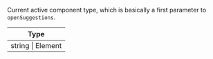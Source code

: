 Current active component type, which is basically a first parameter to `openSuggestions`.

| Type |
| - |
| string \| Element |